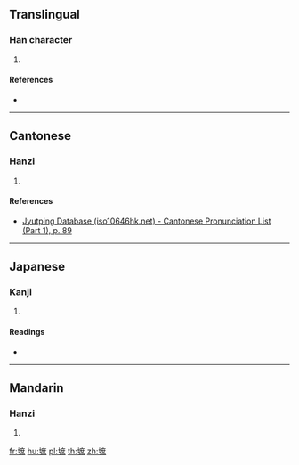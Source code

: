 {{character info/new}}
==Translingual==

===Han character===
{{Han char|rn=32|rad=土|as=11|sn=14|four=|canj=GITF|ids=⿰土庶}}

# {{defn|Han|sort=土11}}

====References====
* {{Han ref|kx=0238.010|dkj=05422|dj=0476.100|hdz=10481.110|uh=588C|ud=22668}}

----

==Cantonese==

===Hanzi===
{{yue-hanzi|jyut=[[zek3]]|y=jek3}}

# {{defn|lang=yue|sort=土11}}

====References====
* [http://www.iso10646hk.net/jp/document/download.jsp Jyutping Database (iso10646hk.net) - Cantonese Pronunciation List (Part 1), p. 89]

----

==Japanese==

===Kanji===
{{ja-kanji|grade=|rs=土11}}

# {{defn|lang=ja|sort=土11}}

====Readings====
* {{ja-readings|on=[[しゃく]] (shaku), [[せき]] (seki)|kun=[[どだい]] (dodai)}}

----

==Mandarin==

===Hanzi===
{{cmn-hanzi|pin=[[zhí]] ([[zhi2]])|wg=chih<sup>2</sup>}}

# {{defn|lang=cmn|sort=土11}}

[[fr:墌]]
[[hu:墌]]
[[pl:墌]]
[[th:墌]]
[[zh:墌]]